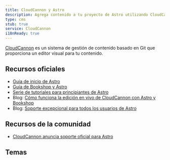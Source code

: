 ```yaml
---
title: CloudCannon y Astro
description: Agrega contenido a tu proyecto de Astro utilizando CloudCannon como CMS
type: cms
stub: true
service: CloudCannon
i18nReady: true
---
```


[CloudCannon](https://cloudcannon.com) es un sistema de gestión de contenido basado en Git que proporciona un editor visual para tu contenido.

## Recursos oficiales

- [Guía de inicio de Astro](https://cloudcannon.com/documentation/guides/astro-starter-guide/)
- [Guía de Bookshop y Astro](https://cloudcannon.com/documentation/guides/bookshop-astro-guide/)
- [Serie de tutoriales para principiantes de Astro](https://cloudcannon.com/tutorials/astro-beginners-tutorial-series/)
- Blog: [Cómo funciona la edición en vivo de CloudCannon con Astro y Bookshop](https://cloudcannon.com/blog/how-cloudcannons-live-editing-works-with-astro-and-bookshop/)
- Blog: [Soporte excepcional para todos los usuarios de Astro](https://cloudcannon.com/blog/out-of-this-world-support-for-all-astro-users/)

## Recursos de la comunidad

- [CloudCannon anuncia soporte oficial para Astro](https://astro.build/blog/astro-cloudcannon-support/)

## Temas

<Grid>
  <Card title="Sendit" href="https://astro.build/themes/details/sendit/" thumbnail="sendit.png"/>
</Grid>